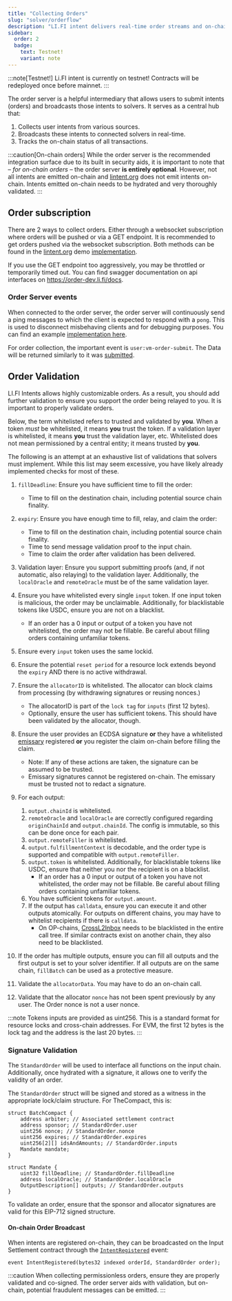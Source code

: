 ```yaml
---
title: "Collecting Orders"
slug: "solver/orderflow"
description: "LI.FI intent delivers real-time order streams and on-chain discovery, ensuring you never miss a cross-chain fill and enabling proactive, data-driven solver strategies."
sidebar:
  order: 2
  badge:
    text: Testnet!
    variant: note
---
```


:::note[Testnet!]
Li.FI intent is currently on testnet! Contracts will be redeployed once before mainnet.
:::


The order server is a helpful intermediary that allows users to submit intents (orders) and broadcasts those intents to solvers. It serves as a central hub that:

1. Collects user intents from various sources.
2. Broadcasts these intents to connected solvers in real-time.
3. Tracks the on-chain status of all transactions.

:::caution[On-chain orders]
While the order server is the recommended integration surface due to its built in security aids, it is important to note that – _for on-chain orders_ – the order server **is entirely optional**. However, not all intents are emitted on-chain and [lintent.org](https://lintent.org) does not emit intents on-chain. Intents emitted on-chain needs to be hydrated and very thoroughly validated.
:::

## Order subscription

There are 2 ways to collect orders. Either through a websocket subscription where orders will be pushed or via a GET endpoint. It is recommended to get orders pushed via the websocket subscription. Both methods can be found in the [lintent.org](https://lintent.org) demo [implementation](https://github.com/catalystsystem/lintent/blob/a4aa78cd058cade732b73d83aa2843dd4e9ea24d/src/lib/utils/api.ts#L75-L114). 

If you use the GET endpoint too aggressively, you may be throttled or temporarily timed out. You can find swagger documentation on api interfaces on https://order-dev.li.fi/docs.

### Order Server events

When connected to the order server, the order server will continuously send a ping messages to which the client is expected to respond with a `pong`. This is used to disconnect misbehaving clients and for debugging purposes. You can find an example [implementation here](https://github.com/catalystsystem/lintent/blob/a4aa78cd058cade732b73d83aa2843dd4e9ea24d/src/lib/utils/api.ts#L89-L95).

For order collection, the important event is `user:vm-order-submit`. The Data will be returned similarly to it was [submitted](https://order-dev.li.fi/docs#:~:text=SubmitOrderDto).

## Order Validation

LI.FI Intents allows highly customizable orders. As a result, you should add further validation to ensure you support the order being relayed to you. It is important to properly validate orders.

Below, the term whitelisted refers to trusted and validated by **you**. When a token _must_ be whitelisted, it means **you** trust the token. If a validation layer is whitelisted, it means **you** trust the validation layer, etc. Whitelisted does not mean permissioned by a central entity; it means trusted by **you**.

The following is an attempt at an exhaustive list of validations that solvers must implement. While this list may seem excessive, you have likely already implemented checks for most of these.

1. `fillDeadline`: Ensure you have sufficient time to fill the order:
    - Time to fill on the destination chain, including potential source chain finality.
2. `expiry`: Ensure you have enough time to fill, relay, and claim the order:
    - Time to fill on the destination chain, including potential source chain finality.
    - Time to send message validation proof to the input chain.
    - Time to claim the order after validation has been delivered.  
3. Validation layer: Ensure you support submitting proofs (and, if not automatic, also relaying) to the validation layer. Additionally, the `localOracle` and `remoteOracle` must be of the same validation layer.
4. Ensure you have whitelisted every single `input` token. If one input token is malicious, the order may be unclaimable. Additionally, for blacklistable tokens like USDC, ensure you are not on a blacklist.
    - If an order has a 0 input or output of a token you have not whitelisted, the order may not be fillable. Be careful about filling orders containing unfamiliar tokens.
5. Ensure every `input` token uses the same lockid.
6. Ensure the potential `reset period` for a resource lock extends beyond the `expiry` AND there is no active withdrawal.
7. Ensure the `allocatorID` is whitelisted. The allocator can block claims from processing (by withdrawing signatures or reusing nonces.)
    - The allocatorID is part of the `lock tag` for `inputs` (first 12 bytes).
    - Optionally, ensure the user has sufficient tokens. This should have been validated by the allocator, though.
8. Ensure the user provides an ECDSA signature **or** they have a whitelisted [emissary](/glossary#emissary) registered **or** you register the claim on-chain before filling the claim.
    - Note: If any of these actions are taken, the signature can be assumed to be trusted.
    - Emissary signatures cannot be registered on-chain. The emissary must be trusted not to redact a signature.
9. For each output:
    1. `output.chainId` is whitelisted.
    2. `remoteOracle` and `localOracle` are correctly configured regarding `originChainId` and `output.chainId`. The config is immutable, so this can be done once for each pair.
    3. `output.remoteFiller` is whitelisted.
    4. `output.fulfillmentContext` is decodable, and the order type is supported and compatible with `output.remoteFiller`.
    5. `output.token` is whitelisted. Additionally, for blacklistable tokens like USDC, ensure that neither you nor the recipient is on a blacklist.
        - If an order has a 0 input or output of a token you have not whitelisted, the order may not be fillable. Be careful about filling orders containing unfamiliar tokens.
    6. You have sufficient tokens for `output.amount`.
    7. If the output has `calldata`, ensure you can execute it and other outputs atomically. For outputs on different chains, you may have to whitelist recipients if there is `calldata`.
        - On OP-chains, [CrossL2Inbox](https://specs.optimism.io/interop/predeploys.html#validatemessage) needs to be blacklisted in the entire call tree. If similar contracts exist on another chain, they also need to be blacklisted.

10. If the order has multiple outputs, ensure you can fill all outputs and the first output is set to your solver identifier. If all outputs are on the same chain, `fillBatch` can be used as a protective measure.
11. Validate the `allocatorData`. You may have to do an on-chain call.
12. Validate that the allocator `nonce` has not been spent previously by any user. The Order nonce is not a user nonce.


:::note
Tokens inputs are provided as uint256. This is a standard format for resource locks and cross-chain addresses. For EVM, the first 12 bytes is the lock tag and the address is the last 20 bytes.
:::

### Signature Validation

The `StandardOrder` will be used to interface all functions on the input chain. Additionally, once hydrated with a signature, it allows one to verify the validity of an order.

The `StandardOrder` struct will be signed and stored as a witness in the appropriate lock/claim structure. For TheCompact, this is:

```solidity
struct BatchCompact {
    address arbiter; // Associated settlement contract
    address sponsor; // StandardOrder.user
    uint256 nonce; // StandardOrder.nonce
    uint256 expires; // StandardOrder.expires
    uint256[2][] idsAndAmounts; // StandardOrder.inputs
    Mandate mandate;
}

struct Mandate {
    uint32 fillDeadline; // StandardOrder.fillDeadline
    address localOracle; // StandardOrder.localOracle
    OutputDescription[] outputs; // StandardOrder.outputs
}
```

To validate an order, ensure that the sponsor and allocator signatures are valid for this EIP-712 signed structure.

#### On-chain Order Broadcast

When intents are registered on-chain, they can be broadcasted on the Input Settlement contract through the [`IntentRegistered`](https://github.com/catalystsystem/catalyst-intent/blob/27ce0972c150ed113f66ae91069eb953f23d920b/src/input/compact/InputSettlerCompactLIFI.sol#L67) event:

```solidity
event IntentRegistered(bytes32 indexed orderId, StandardOrder order);
```

:::caution
When collecting permissionless orders, ensure they are properly validated and co-signed. The order server aids with validation, but on-chain, potential fraudulent messages can be emitted.
:::
